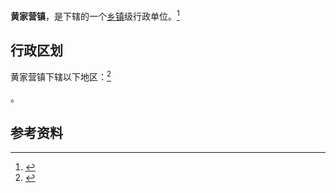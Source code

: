 {{中国乡级行政区|61/07/23/109/000}}

'''黄家营镇'''，是{{PRC admin/fullname|61/07/23/109/000|3}}下辖的一个[[乡镇|乡镇]]级行政单位。<ref>{{PRC admin/ref sgc|{{PRC admin/parent|61/07/23/109/000}}}}</ref>

== 行政区划 ==

黄家营镇下辖以下地区：<ref>{{PRC admin/ref sgc|61/07/23/109/000}}</ref>

{{PRC admin/children|61/07/23/109/000}}。

== 参考资料 ==

{{reflist}}

{{行政区划小作品}}
{{PRC admin/navcat|61/07/23/109/000}}